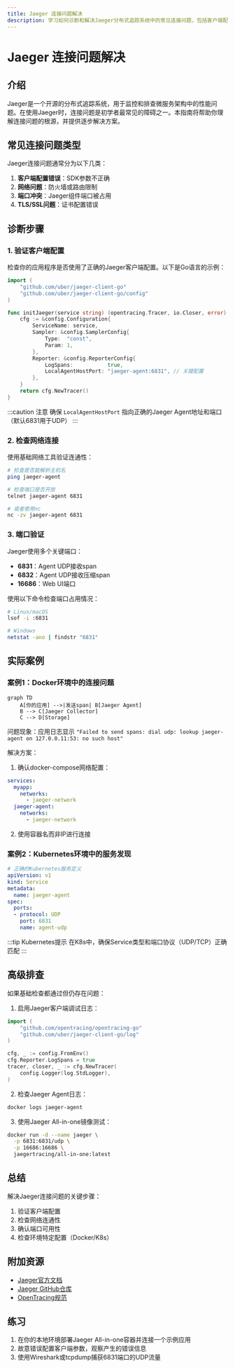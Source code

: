 ```yaml
---
title: Jaeger 连接问题解决
description: 学习如何诊断和解决Jaeger分布式追踪系统中的常见连接问题，包括客户端配置、网络检查和端口验证。
---
```


# Jaeger 连接问题解决

## 介绍

Jaeger是一个开源的分布式追踪系统，用于监控和排查微服务架构中的性能问题。在使用Jaeger时，连接问题是初学者最常见的障碍之一。本指南将帮助你理解连接问题的根源，并提供逐步解决方案。

## 常见连接问题类型

Jaeger连接问题通常分为以下几类：
1. **客户端配置错误**：SDK参数不正确
2. **网络问题**：防火墙或路由限制
3. **端口冲突**：Jaeger组件端口被占用
4. **TLS/SSL问题**：证书配置错误

## 诊断步骤

### 1. 验证客户端配置

检查你的应用程序是否使用了正确的Jaeger客户端配置。以下是Go语言的示例：

```go
import (
    "github.com/uber/jaeger-client-go"
    "github.com/uber/jaeger-client-go/config"
)

func initJaeger(service string) (opentracing.Tracer, io.Closer, error) {
    cfg := &config.Configuration{
        ServiceName: service,
        Sampler: &config.SamplerConfig{
            Type:  "const",
            Param: 1,
        },
        Reporter: &config.ReporterConfig{
            LogSpans:           true,
            LocalAgentHostPort: "jaeger-agent:6831", // 关键配置
        },
    }
    return cfg.NewTracer()
}
```

:::caution 注意
确保 `LocalAgentHostPort` 指向正确的Jaeger Agent地址和端口（默认6831用于UDP）
:::

### 2. 检查网络连接

使用基础网络工具验证连通性：

```bash
# 检查是否能解析主机名
ping jaeger-agent

# 检查端口是否开放
telnet jaeger-agent 6831

# 或者使用nc
nc -zv jaeger-agent 6831
```

### 3. 端口验证

Jaeger使用多个关键端口：
- **6831**：Agent UDP接收span
- **6832**：Agent UDP接收压缩span
- **16686**：Web UI端口

使用以下命令检查端口占用情况：

```bash
# Linux/macOS
lsof -i :6831

# Windows
netstat -ano | findstr "6831"
```

## 实际案例

### 案例1：Docker环境中的连接问题

```mermaid
graph TD
    A[你的应用] -->|发送span| B[Jaeger Agent]
    B --> C[Jaeger Collector]
    C --> D[Storage]
```

问题现象：应用日志显示 `"Failed to send spans: dial udp: lookup jaeger-agent on 127.0.0.11:53: no such host"`

解决方案：
1. 确认docker-compose网络配置：
```yaml
services:
  myapp:
    networks:
      - jaeger-network
  jaeger-agent:
    networks:
      - jaeger-network
```

2. 使用容器名而非IP进行连接

### 案例2：Kubernetes环境中的服务发现

```yaml
# 正确的Kubernetes服务定义
apiVersion: v1
kind: Service
metadata:
  name: jaeger-agent
spec:
  ports:
  - protocol: UDP
    port: 6831
    name: agent-udp
```

:::tip Kubernetes提示
在K8s中，确保Service类型和端口协议（UDP/TCP）正确匹配
:::

## 高级排查

如果基础检查都通过但仍存在问题：

1. 启用Jaeger客户端调试日志：
```go
import (
    "github.com/opentracing/opentracing-go"
    "github.com/uber/jaeger-client-go/log"
)

cfg, _ := config.FromEnv()
cfg.Reporter.LogSpans = true
tracer, closer, _ := cfg.NewTracer(
    config.Logger(log.StdLogger),
)
```

2. 检查Jaeger Agent日志：
```bash
docker logs jaeger-agent
```

3. 使用Jaeger All-in-one镜像测试：
```bash
docker run -d --name jaeger \
  -p 6831:6831/udp \
  -p 16686:16686 \
  jaegertracing/all-in-one:latest
```

## 总结

解决Jaeger连接问题的关键步骤：
1. 验证客户端配置
2. 检查网络连通性
3. 确认端口可用性
4. 检查环境特定配置（Docker/K8s）

## 附加资源

- [Jaeger官方文档](https://www.jaegertracing.io/docs/)
- [Jaeger GitHub仓库](https://github.com/jaegertracing/jaeger)
- [OpenTracing规范](https://opentracing.io/specification/)

## 练习

1. 在你的本地环境部署Jaeger All-in-one容器并连接一个示例应用
2. 故意错误配置客户端参数，观察产生的错误信息
3. 使用Wireshark或tcpdump捕获6831端口的UDP流量